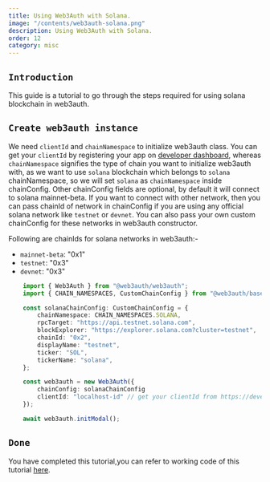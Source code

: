 ```yaml
---
title: Using Web3Auth with Solana.
image: "/contents/web3auth-solana.png"
description: Using Web3Auth with Solana.
order: 12
category: misc
---
```





## `Introduction`

This guide is a tutorial to go through the steps required for using solana blockchain in web3auth.

<RegisterApplication />

<InstallWeb3Auth />

## `Create web3auth instance`

We need `clientId` and `chainNamespace` to initialize web3auth class. You can get your `clientId` by registering your app on
[developer dashboard](https://developer.web3auth.io), whereas `chainNamespace` signifies the type of chain you want to initialize web3auth with, as we
want to use `solana` blockchain which belongs to `solana` chainNamespace, so we will set `solana` as `chainNamespace` inside chainConfig. Other
chainConfig fields are optional, by default it will connect to solana mainnet-beta. If you want to connect with other network, then you can pass
chainId of network in chainConfig if you are using any official solana network like `testnet` or `devnet`. You can also pass your own custom
chainConfig for these networks in web3auth constructor.

Following are chainIds for solana networks in web3auth:-

- `mainnet-beta`: "0x1"
- `testnet`: "0x3"
- `devnet`: "0x3"

```ts
    import { Web3Auth } from "@web3auth/web3auth";
    import { CHAIN_NAMESPACES, CustomChainConfig } from "@web3auth/base";

    const solanaChainConfig: CustomChainConfig = {
        chainNamespace: CHAIN_NAMESPACES.SOLANA,
        rpcTarget: "https://api.testnet.solana.com",
        blockExplorer: "https://explorer.solana.com?cluster=testnet",
        chainId: "0x2",
        displayName: "testnet",
        ticker: "SOL",
        tickerName: "solana",
    };

    const web3auth = new Web3Auth({
        chainConfig: solanaChainConfig
        clientId: "localhost-id" // get your clientId from https://developer.web3auth.io
    });

    await web3auth.initModal();

```

<SubscribeEvents />

<InstantiateWeb3Auth />

<CommonSdkFunctions />

<CommonChainFunctions />

## `Done`

You have completed this tutorial,you can refer to working code of this tutorial
[here](https://github.com/Web3Auth/Web3Auth/examples/vue-app/src/chains/solana.vue).
